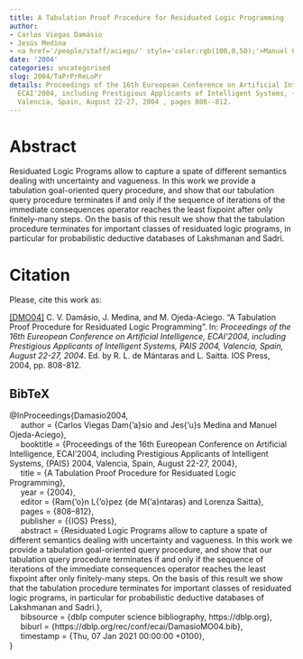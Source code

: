 ```yaml
---
title: A Tabulation Proof Procedure for Residuated Logic Programming
author:
- Carlos Viegas Damásio
- Jesús Medina
- <a href='/people/staff/aciego/' style='color:rgb(100,0,50);'>Manuel Ojeda-Aciego</a>
date: '2004'
categories: uncategorised
slug: 2004/TaPrPrReLoPr
details: Proceedings of the 16th Eureopean Conference on Artificial Intelligence,
  ECAI'2004, including Prestigious Applicants of Intelligent Systems, {PAIS} 2004,
  Valencia, Spain, August 22-27, 2004 , pages 808--812.
---
```




# Abstract


Residuated Logic Programs allow to capture a spate of different semantics dealing with uncertainty and vagueness. In this work we provide a tabulation goal-oriented query procedure, and show that our tabulation query procedure terminates if and only if the sequence of iterations of the immediate consequences operator reaches the least fixpoint after only finitely-many steps. On the basis of this result we show that the tabulation procedure terminates for important classes of residuated logic programs, in particular for probabilistic deductive databases of Lakshmanan and Sadri.








# Citation
Please, cite this work as:


<a name=bib-Damasio2004></a>[[DMO04]](#cite-Damasio2004) C. V. Damásio, J. Medina, and M. Ojeda-Aciego. “A Tabulation Proof Procedure for Residuated Logic Programming”. In: _Proceedings of the 16th Eureopean Conference on Artificial Intelligence, ECAI'2004, including Prestigious Applicants of Intelligent Systems, PAIS 2004, Valencia, Spain, August 22-27, 2004_. Ed. by R. L. de Mántaras and L. Saitta. IOS Press, 2004, pp. 808-812.

::: {.callout-note appearance="minimal" collapse=true}

## BibTeX

@InProceedings{Damasio2004,<br>&nbsp;&nbsp;&nbsp;&nbsp;  author = {Carlos Viegas Dam{\a'a}sio and Jes{\a'u}s Medina and Manuel Ojeda-Aciego},<br>&nbsp;&nbsp;&nbsp;&nbsp;  booktitle = {Proceedings of the 16th Eureopean Conference on Artificial Intelligence, ECAI'2004, including Prestigious Applicants of Intelligent Systems, {PAIS} 2004, Valencia, Spain, August 22-27, 2004},<br>&nbsp;&nbsp;&nbsp;&nbsp;  title = {A Tabulation Proof Procedure for Residuated Logic Programming},<br>&nbsp;&nbsp;&nbsp;&nbsp;  year = {2004},<br>&nbsp;&nbsp;&nbsp;&nbsp;  editor = {Ram{\a'o}n L{\a'o}pez {de M{\a'a}ntaras} and Lorenza Saitta},<br>&nbsp;&nbsp;&nbsp;&nbsp;  pages = {808--812},<br>&nbsp;&nbsp;&nbsp;&nbsp;  publisher = {{IOS} Press},<br>&nbsp;&nbsp;&nbsp;&nbsp;  abstract = {Residuated Logic Programs allow to capture a spate of different semantics dealing with uncertainty and vagueness. In this work we provide a tabulation goal-oriented query procedure, and show that our tabulation query procedure terminates if and only if the sequence of iterations of the immediate consequences operator reaches the least fixpoint after only finitely-many steps. On the basis of this result we show that the tabulation procedure terminates for important classes of residuated logic programs, in particular for probabilistic deductive databases of Lakshmanan and Sadri.},<br>&nbsp;&nbsp;&nbsp;&nbsp;  bibsource = {dblp computer science bibliography, https://dblp.org},<br>&nbsp;&nbsp;&nbsp;&nbsp;  biburl = {https://dblp.org/rec/conf/ecai/DamasioMO04.bib},<br>&nbsp;&nbsp;&nbsp;&nbsp;  timestamp = {Thu, 07 Jan 2021 00:00:00 +0100},<br>}

:::








